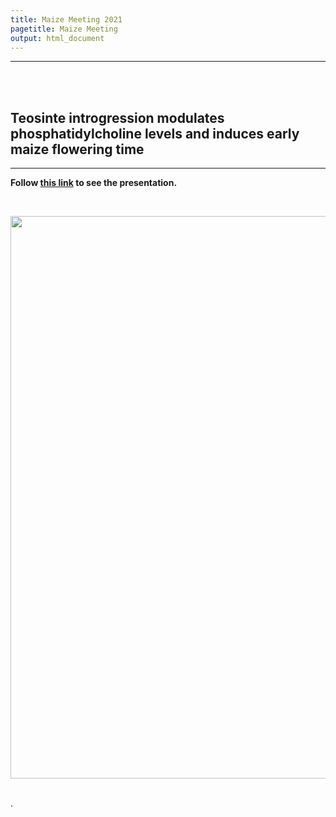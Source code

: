 ---
title: Maize Meeting 2021
pagetitle: Maize Meeting
output: html_document
---
---

<!-- break -->	

<br>	
<!-- break -->	

## Teosinte introgression modulates phosphatidylcholine levels and induces early maize flowering time  	
<hr>	


**Follow [this link](https://drive.google.com/file/d/1yvHMmD66r9axSA2auAd0bKN1pRn7zHJx/view?usp=sharing) to see the presentation.**	


<br>	

<img src="images/maize_meeting.png" style="width: 900px;">	

<br>.

